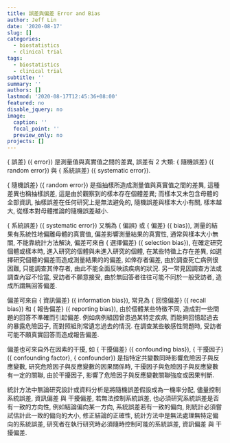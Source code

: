 ```yaml
---
title: 誤差與偏差 Error and Bias
author: Jeff Lin
date: '2020-08-17'
slug: []
categories:
  - biostatistics
  - clinical trial
tags:
  - biostatistics
  - clinical trial
subtitle: ''
summary: ''
authors: []
lastmod: '2020-08-17T12:45:36+08:00'
featured: no
disable_jquery: no
image:
  caption: ''
  focal_point: ''
  preview_only: no
projects: []
---
```


{ 誤差}
({ error})
是測量值與真實值之間的差異,
誤差有 2 大類:
{ 隨機誤差}
({ random error})
與
{ 系統誤差}
({ systematic error}).


{ 隨機誤差}
({ random error})
是指抽樣所造成測量值與真實值之間的差異,
這種差異也稱抽樣誤差,
這是由於觀察到的樣本存在個體差異;
而樣本又未包含母體的全部資訊,
抽樣誤差在任何研究上是無法避免的,
隨機誤差與樣本大小有關, 樣本越大,
從樣本對母體推論的隨機誤差越小.


{ 系統誤差}
({ systematic error})
又稱為
{ 偏誤}
或
{ 偏差}
({ bias}),
測量的結果有系統性地偏離母體的真實值,
偏差影響測量結果的真實性,
通常與樣本大小無關, 不能靠統計方法解決,
偏差可來自
{ 選擇偏差}
({ selection bias}),
在確定研究個體或樣本時,
進入研究的個體與未進入研究的個體,
在某些特徵上存在差異,
如選擇研究個體的偏差而造成測量結果的的偏差,
如倖存者偏差,
由於調查死亡病例很困難,
只能調查其倖存者, 由此不能全面反映該疾病的狀況.
另一常見因調查方法或調查內容不恰當,
受訪者不願意接受,
由於無回答者往往可能不同於一般受訪者,
造成所謂無回答偏差.



偏差可來自
{ 資訊偏差}
({ information bias}),
常見為
{ 回憶偏差}
({ recall bias})
和
{ 報告偏差}
({ reporting bias}),
由於個體某些特徵不同,
造成對一些問題的回答不準確而引起偏差.
例如病例組因曾患過某特定疾病,
而能夠回憶起過去的暴露危險因子,
而對照組則常遺忘過去的情況.
在調查某些敏感性問題時,
受訪者可能不願真實回答而造成報告偏差.


偏差也可來自外在因素的干擾, 如
{ 干擾偏差}
({ confounding bias}),
{ 干擾因子}
({ confounding factor},
{ confounder})
是指特定共變數同時影響危險因子與反應變數,
研究危險因子與反應變數的因果關係時,
干擾因子與危險因子與反應變數有一定的關聯,
由於干擾因子, 影響了危險因子與反應變數關聯強度或因果判斷.

統計方法中無論研究設計或資料分析是將隨機誤差假設成為一機率分配,
儘量控制系統誤差, 資訊偏差 與 干擾偏差,
若無法控制系統誤差,
也必須研究系統誤差是否有一致的方向性,
例如結論偏向某一方向,
系統誤差若有一致的偏向,
則統計必須嘗試估計此一致的偏向的大小,
修正結論的正確性,
統計方法中是無法處理無特定偏向的系統誤差,
研究者在執行研究時必須隨時控制可能的系統誤差,
資訊偏差 與 干擾偏差.

